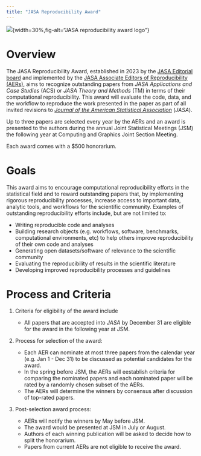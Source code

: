 ```yaml
---
title: "JASA Reproducibility Award"
---
```


![](img/jasa_img.png){width=30%,fig-alt="JASA reproducibility award logo"}

# Overview

The JASA Reproducibility Award, established in 2023 by the [JASA Editorial board](https://www.tandfonline.com/action/journalInformation?show=editorialBoard&journalCode=uasa20) and implemented by the [JASA Associate Editors of Reproducibility (AERs)](about.qmd), aims to recognize outstanding papers from *JASA Applications and Case Studies* (ACS) or *JASA Theory and Methods* (TM) in terms of their computational reproducibility. This award will evaluate the code, data, and the workflow to reproduce the work presented in the paper as part of all invited revisions to [*Journal of the American Statistical Association*](https://www.tandfonline.com/journals/uasa20) (*JASA*).

Up to three papers are selected every year by the AERs and an award is presented to the authors during the annual Joint Statistical Meetings (JSM) the following year at Computing and Graphics Joint Section Meeting.

Each award comes with a \$500 honorarium.

# Goals

This award aims to encourage computational reproducibility efforts in the statistical field and to reward outstanding papers that, by implementing rigorous reproducibility processes, increase access to important data, analytic tools, and workflows for the scientific community. Examples of outstanding reproducibility efforts include, but are not limited to:

-   Writing reproducible code and analyses
-   Building research objects (e.g. workflows, software, benchmarks, computational environments, etc) to help others improve reproducibility of their own code and analyses
-   Generating open datasets/software of relevance to the scientific community
-   Evaluating the reproducibility of results in the scientific literature
-   Developing improved reproducibility processes and guidelines

# Process and Criteria

1.  Criteria for eligibility of the award include

    -   All papers that are accepted into *JASA* by December 31 are eligible for the award in the following year at JSM.

2.  Process for selection of the award:

    -   Each AER can nominate at most three papers from the calendar year (e.g. Jan 1 - Dec 31) to be discussed as potential candidates for the award.
    -   In the spring before JSM, the AERs will eestablish criteria for comparing the nominated papers and each nominated paper will be rated by a randomly chosen subset of the AERs. 
    -   The AERs will determine the winners by consensus after discussion of top-rated papers.

3.  Post-selection award process:

    -   AERs will notify the winners by May before JSM.
    -   The award would be presented at JSM in July or August.
    -   Authors of each winning publication will be asked to decide how to split the honorarium.
    -   Papers from current AERs are not eligible to receive the award.
